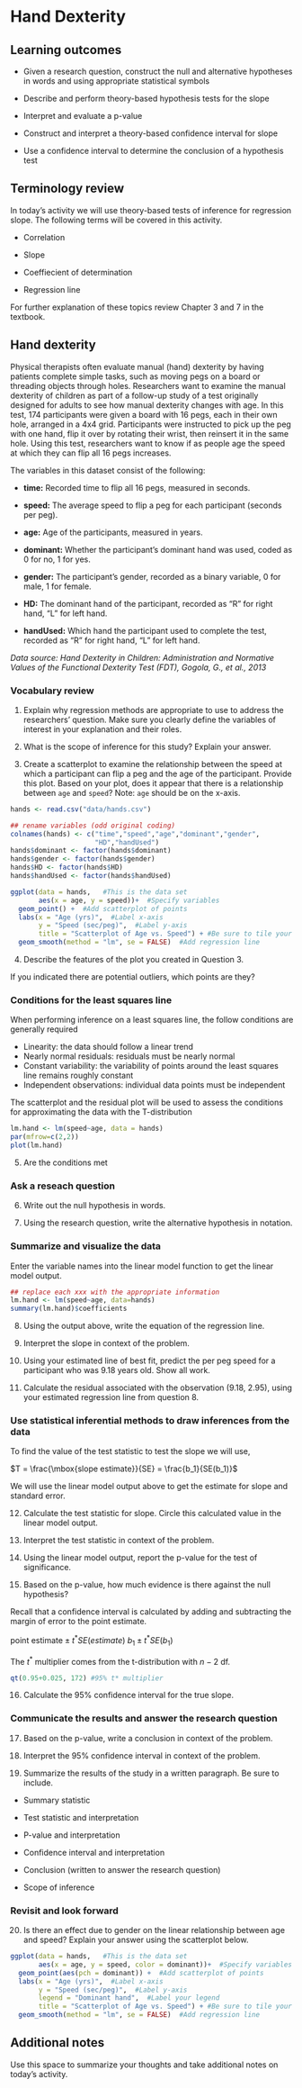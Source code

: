 # Hand Dexterity

## Learning outcomes
* Given a research question, construct the null and alternative hypotheses
  in words and using appropriate statistical symbols
  
* Describe and perform theory-based hypothesis tests for the slope 

* Interpret and evaluate a p-value

* Construct and interpret a theory-based confidence interval for slope

* Use a confidence interval to determine the conclusion of a hypothesis test

## Terminology review
In today's activity we will use theory-based tests of inference for regression slope. The following terms will be covered in this activity.

* Correlation

* Slope 

* Coeffiecient of determination

* Regression line

For further explanation of these topics review Chapter 3 and 7 in the textbook.

## Hand dexterity

Physical therapists often evaluate manual (hand) dexterity by having patients complete simple tasks, such as moving pegs on a board or threading objects through holes. Researchers want to examine the manual dexterity of children as part of a follow-up study of a test originally designed for adults to see how manual dexterity changes with age. In this test, 174 participants were given a board with 16 pegs, each in their own hole, arranged in a 4x4 grid. Participants were instructed to pick up the peg with one hand, flip it over by rotating their wrist, then reinsert it in the same hole. Using this test, researchers want to know if as people age the speed at which they can flip all 16 pegs increases.

The variables in this dataset consist of the following:

- **time:** Recorded time to flip all 16 pegs, measured in seconds.

- **speed:** The average speed to flip a peg for each participant (seconds per peg).

- **age:** Age of the participants, measured in years.

- **dominant:** Whether the participant's dominant hand was used, coded as 0 for no, 1 for yes.

- **gender:** The participant's gender, recorded as a binary variable, 0 for male, 1 for female.

- **HD:** The dominant hand of the participant, recorded as "R" for right hand, "L" for left hand.

- **handUsed:** Which hand the participant used to complete the test, recorded as "R" for right hand, "L" for left hand.

*Data source: Hand Dexterity in Children: Administration and Normative Values of the Functional Dexterity Test (FDT), Gogola, G., et al., 2013*


### Vocabulary review

1. Explain why regression methods are appropriate to use to address the researchers' question. Make sure you clearly define the variables of interest in your explanation and their roles.

\vspace{1in}

2. What is the scope of inference for this study?  Explain your answer. 

\vspace{1in}


3. Create a scatterplot to examine the relationship between the speed at which a participant can flip a peg and the age of the participant. Provide this plot. Based on your plot, does it appear that there is a relationship between ``age`` and ``speed``? Note: ``age`` should be on the x-axis.
 
```r
hands <- read.csv("data/hands.csv")

## rename variables (odd original coding)
colnames(hands) <- c("time","speed","age","dominant","gender",
                     "HD","handUsed") 
hands$dominant <- factor(hands$dominant)
hands$gender <- factor(hands$gender)
hands$HD <- factor(hands$HD)
hands$handUsed <- factor(hands$handUsed)
```

```r
ggplot(data = hands,   #This is the data set
       aes(x = age, y = speed))+  #Specify variables
  geom_point() +  #Add scatterplot of points
  labs(x = "Age (yrs)",  #Label x-axis
       y = "Speed (sec/peg)",  #Label y-axis
       title = "Scatterplot of Age vs. Speed") + #Be sure to tile your plots
  geom_smooth(method = "lm", se = FALSE)  #Add regression line
```


4. Describe the features of the plot you created in Question 3.

\vspace{1in}

If you indicated there are potential outliers, which points are they?

### Conditions for the least squares line

When performing inference on a least squares line, the follow conditions are generally required

- Linearity: the data should follow a linear trend
- Nearly normal residuals: residuals must be nearly normal
- Constant variability: the variability of points around the least squares line remains roughly constant
- Independent observations: individual data points must be independent 

The scatterplot and the residual plot will be used to assess the conditions for approximating the data with the T-distribution

```r
lm.hand <- lm(speed~age, data = hands)
par(mfrow=c(2,2))
plot(lm.hand)
```

5. Are the conditions met 

\vspace{1in}


### Ask a reseach question

6. Write out the null hypothesis in words.

\vspace{1in}

7. Using the research question, write the alternative hypothesis in notation.

\vspace{0.5in}

### Summarize and visualize the data

Enter the variable names into the linear model function to get the linear model output.

```r
## replace each xxx with the appropriate information
lm.hand <- lm(speed~age, data=hands)
summary(lm.hand)$coefficients
```
8.  Using the output above, write the equation of the regression line.

\vspace{1in}

9.  Interpret the slope in context of the problem.

\vspace{1in}

10. Using your estimated line of best fit, predict the per peg speed for a participant who was 9.18 years old. Show all work.

\vspace{1in}

11. Calculate the residual associated with the observation (9.18, 2.95), using your estimated regression line from question 8. 

\vspace{1in}

### Use statistical inferential methods to draw inferences from the data

To find the value of the test statistic to test the slope we will use, 

 $T = \frac{\mbox{slope estimate}}{SE} = \frac{b_1}{SE(b_1)}$
 
We will use the linear model output above to get the estimate for slope and standard error.

12.  Calculate the test statistic for slope.  Circle this calculated value in the linear model output.

\vspace{1in}

13.  Interpret the test statistic in context of the problem.

\vspace{1in}

14.  Using the linear model output, report the p-value for the test of significance.

\vspace{0.5in}
15. Based on the p-value, how much evidence is there against the null hypothesis?

\vspace{0.5in}

Recall that a confidence interval is calculated by adding and subtracting the margin of error to the point estimate.  

 $\mbox{point estimate}\pm t^*SE(estimate)$
 $b_1 \pm t^* SE(b_1)$
 
The $t^*$ multiplier comes from the t-distribution with $n-2$ df.

```r
qt(0.95+0.025, 172) #95% t* multiplier 
```

16. Calculate the 95% confidence interval for the true slope.
\vspace{1in}

### Communicate the results and answer the research question

17. Based on the p-value, write a conclusion in context of the problem.

\vspace{1in}

18. Interpret the 95% confidence interval in context of the problem.

\vspace{1in}

19.  Summarize the results of the study in a written paragraph.  Be sure to include.

* Summary statistic

* Test statistic and interpretation

* P-value and interpretation

* Confidence interval and interpretation

* Conclusion (written to answer the research question)

* Scope of inference

\vspace{2in}
### Revisit and look forward

20. Is there an effect due to gender on the linear relationship between age and speed?  Explain your answer using the scatterplot below.

```r
ggplot(data = hands,   #This is the data set
       aes(x = age, y = speed, color = dominant))+  #Specify variables
  geom_point(aes(pch = dominant)) +  #Add scatterplot of points
  labs(x = "Age (yrs)",  #Label x-axis
       y = "Speed (sec/peg)",  #Label y-axis
       legend = "Dominant hand",  #Label your legend
       title = "Scatterplot of Age vs. Speed") + #Be sure to tile your plots
  geom_smooth(method = "lm", se = FALSE)  #Add regression line
```



## Additional notes

Use this space to summarize your thoughts and take additional notes on today's activity.